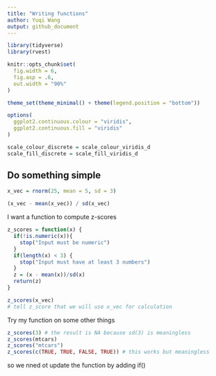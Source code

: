 ```yaml
---
title: "Writing functions"
author: Yuqi Wang
output: github_document
---
```


```r
library(tidyverse)
library(rvest)

knitr::opts_chunk$set(
  fig.width = 6,
  fig.asp = .6,
  out.width = "90%"
)

theme_set(theme_minimal() + theme(legend.position = "bottom"))

options(
  ggplot2.continuous.colour = "viridis",
  ggplot2.continuous.fill = "viridis"
)

scale_colour_discrete = scale_colour_viridis_d
scale_fill_discrete = scale_fill_viridis_d
```

## Do something simple

```r
x_vec = rnorm(25, mean = 5, sd = 3)

(x_vec - mean(x_vec)) / sd(x_vec)
```


I want a function to compute z-scores

```r
z_scores = function(x) {
  if(!is.numeric(x)){
    stop("Input must be numeric")
  }
  if(length(x) < 3) {
    stop("Input must have at least 3 numbers")
  }
  z = (x - mean(x))/sd(x)
  return(z)
}

z_scores(x_vec)
# tell z_score that we will use x_vec for calculation
```

Try my function on some other things

```r
z_scores(3) # the result is NA because sd(3) is meaningless
z_scores(mtcars)
z_scores("mtcars")
z_scores(c(TRUE, TRUE, FALSE, TRUE)) # this works but meaningless
```

so we nned ot update the function by adding if()



